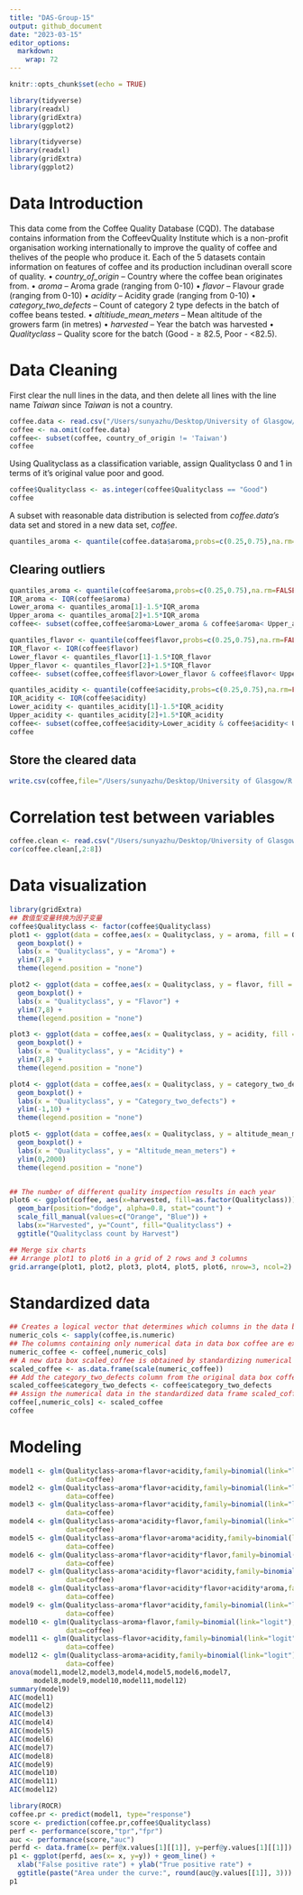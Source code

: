 ```yaml
---
title: "DAS-Group-15"
output: github_document
date: "2023-03-15"
editor_options: 
  markdown: 
    wrap: 72
---
```


```r
knitr::opts_chunk$set(echo = TRUE)
```

```r
library(tidyverse)
library(readxl)
library(gridExtra)
library(ggplot2)
```

```r
library(tidyverse)
library(readxl)
library(gridExtra)
library(ggplot2)
```

# Data Introduction

This data come from the Coffee Quality Database (CQD). The database contains information from the CoffeevQuality Institute which is a non-profit organisation working internationally to improve the quality of coffee and thelives of the people who produce it. Each of the 5 datasets contain information on features of coffee and its production includinan overall score of quality. 
• *country_of_origin* -- Country where the coffee bean originates from. 
• *aroma* -- Aroma grade (ranging from 0-10) 
• *flavor* -- Flavour grade (ranging from 0-10) 
• *acidity* -- Acidity grade (ranging from 0-10) 
• *category_two_defects* -- Count of category 2 type defects in the batch of coffee beans tested. 
• *altitiude_mean_meters* -- Mean altitude of the growers farm (in metres)
• *harvested* -- Year the batch was harvested 
• *Qualityclass* -- Quality score for the batch (Good - ≥ 82.5, Poor - \<82.5).

# Data Cleaning

First clear the null lines in the data, and then delete all lines with the line name *Taiwan* since *Taiwan* is not a country.

```r
coffee.data <- read.csv("/Users/sunyazhu/Desktop/University of Glasgow/R program/AllDatasetsR/coffee.csv")
coffee <- na.omit(coffee.data)
coffee<- subset(coffee, country_of_origin != 'Taiwan')
coffee
```

Using Qualityclass as a classification variable, assign Qualityclass 0 and 1 in terms of it's original value poor and good.

```r
coffee$Qualityclass <- as.integer(coffee$Qualityclass == "Good")
coffee

```

A subset with reasonable data distribution is selected from *coffee.data's* data set and stored in a new data set, *coffee*.

```r
quantiles_aroma <- quantile(coffee.data$aroma,probs=c(0.25,0.75),na.rm=FALSE)
```

## Clearing outliers
```r
quantiles_aroma <- quantile(coffee$aroma,probs=c(0.25,0.75),na.rm=FALSE)
IQR_aroma <- IQR(coffee$aroma)
Lower_aroma <- quantiles_aroma[1]-1.5*IQR_aroma
Upper_aroma <- quantiles_aroma[2]+1.5*IQR_aroma
coffee<- subset(coffee,coffee$aroma>Lower_aroma & coffee$aroma< Upper_aroma)

quantiles_flavor <- quantile(coffee$flavor,probs=c(0.25,0.75),na.rm=FALSE)
IQR_flavor <- IQR(coffee$flavor)
Lower_flavor <- quantiles_flavor[1]-1.5*IQR_flavor
Upper_flavor <- quantiles_flavor[2]+1.5*IQR_flavor
coffee<- subset(coffee,coffee$flavor>Lower_flavor & coffee$flavor< Upper_flavor)

quantiles_acidity <- quantile(coffee$acidity,probs=c(0.25,0.75),na.rm=FALSE)
IQR_acidity <- IQR(coffee$acidity)
Lower_acidity <- quantiles_acidity[1]-1.5*IQR_acidity
Upper_acidity <- quantiles_acidity[2]+1.5*IQR_acidity
coffee<- subset(coffee,coffee$acidity>Lower_acidity & coffee$acidity< Upper_acidity)
coffee

```

## Store the cleared data

```r
write.csv(coffee,file="/Users/sunyazhu/Desktop/University of Glasgow/R program/AllDatasetsR/coffee_clean.csv",row.names=FALSE)

```

# Correlation test between variables

```r
coffee.clean <- read.csv("/Users/sunyazhu/Desktop/University of Glasgow/R program/AllDatasetsR/coffee_clean.csv")
cor(coffee.clean[,2:8])
```


# Data visualization


```r
library(gridExtra)
## 数值型变量转换为因子变量
coffee$Qualityclass <- factor(coffee$Qualityclass)
plot1 <- ggplot(data = coffee,aes(x = Qualityclass, y = aroma, fill = Qualityclass)) +
  geom_boxplot() +
  labs(x = "Qualityclass", y = "Aroma") + 
  ylim(7,8) + 
  theme(legend.position = "none")

plot2 <- ggplot(data = coffee,aes(x = Qualityclass, y = flavor, fill = Qualityclass)) +
  geom_boxplot() +
  labs(x = "Qualityclass", y = "Flavor") + 
  ylim(7,8) + 
  theme(legend.position = "none")

plot3 <- ggplot(data = coffee,aes(x = Qualityclass, y = acidity, fill = Qualityclass)) +
  geom_boxplot() +
  labs(x = "Qualityclass", y = "Acidity") + 
  ylim(7,8) + 
  theme(legend.position = "none")

plot4 <- ggplot(data = coffee,aes(x = Qualityclass, y = category_two_defects, fill = Qualityclass)) +
  geom_boxplot() +
  labs(x = "Qualityclass", y = "Category_two_defects") + 
  ylim(-1,10) + 
  theme(legend.position = "none")

plot5 <- ggplot(data = coffee,aes(x = Qualityclass, y = altitude_mean_meters, fill = Qualityclass)) +
  geom_boxplot() +
  labs(x = "Qualityclass", y = "Altitude_mean_meters") + 
  ylim(0,2000)
  theme(legend.position = "none")


## The number of different quality inspection results in each year
plot6 <- ggplot(coffee, aes(x=harvested, fill=as.factor(Qualityclass))) +
  geom_bar(position="dodge", alpha=0.8, stat="count") +
  scale_fill_manual(values=c("Orange", "Blue")) +
  labs(x="Harvested", y="Count", fill="Qualityclass") +
  ggtitle("Qualityclass count by Harvest")

## Merge six charts
## Arrange plot1 to plot6 in a grid of 2 rows and 3 columns
grid.arrange(plot1, plot2, plot3, plot4, plot5, plot6, nrow=3, ncol=2)
```

# Standardized data

```r
## Creates a logical vector that determines which columns in the data box coffee contain numeric data. It uses the function sapply to determine whether the data type of each column is numeric.
numeric_cols <- sapply(coffee,is.numeric)
## The columns containing only numerical data in data box coffee are extracted and assigned to new data box numeric_coffee
numeric_coffee <- coffee[,numeric_cols]
## A new data box scaled_coffee is obtained by standardizing numerical data in numeric_coffee. The standardization process is to transform the data range of different variables into the same scale for easy comparison.
scaled_coffee <- as.data.frame(scale(numeric_coffee))
## Add the category_two_defects column from the original data box coffee to scaled_coffee.
scaled_coffee$category_two_defects <- coffee$category_two_defects
## Assign the numerical data in the standardized data frame scaled_coffee back to the corresponding column in the original data frame coffee, and overwrite the original data.
coffee[,numeric_cols] <- scaled_coffee
coffee
```

# Modeling

```r
model1 <- glm(Qualityclass~aroma+flavor+acidity,family=binomial(link="logit"),
              data=coffee)
model2 <- glm(Qualityclass~aroma*flavor+acidity,family=binomial(link="logit"),
              data=coffee)
model3 <- glm(Qualityclass~aroma+flavor*acidity,family=binomial(link="logit"),
              data=coffee)
model4 <- glm(Qualityclass~aroma*acidity+flavor,family=binomial(link="logit"),
              data=coffee)
model5 <- glm(Qualityclass~aroma*flavor+aroma*acidity,family=binomial(link="logit"),
              data=coffee)
model6 <- glm(Qualityclass~aroma*flavor+acidity*flavor,family=binomial(link="logit"),
              data=coffee)
model7 <- glm(Qualityclass~aroma*acidity+flavor*acidity,family=binomial(link="logit"),
              data=coffee)
model8 <- glm(Qualityclass~aroma*flavor+acidity*flavor+acidity*aroma,family=binomial(link="logit"),
              data=coffee)
model9 <- glm(Qualityclass~aroma*flavor*acidity,family=binomial(link="logit"),
              data=coffee)
model10 <- glm(Qualityclass~aroma+flavor,family=binomial(link="logit"),
              data=coffee)
model11 <- glm(Qualityclass~flavor+acidity,family=binomial(link="logit"),
              data=coffee)
model12 <- glm(Qualityclass~aroma+acidity,family=binomial(link="logit"),
              data=coffee)
anova(model1,model2,model3,model4,model5,model6,model7,
      model8,model9,model10,model11,model12)
summary(model9)
AIC(model1)
AIC(model2)
AIC(model3)
AIC(model4)
AIC(model5)
AIC(model6)
AIC(model7)
AIC(model8)
AIC(model9)
AIC(model10)
AIC(model11)
AIC(model12)
```

```r
library(ROCR)
coffee.pr <- predict(model1, type="response")
score <- prediction(coffee.pr,coffee$Qualityclass)
perf <- performance(score,"tpr","fpr")
auc <- performance(score,"auc")
perfd <- data.frame(x= perf@x.values[1][[1]], y=perf@y.values[1][[1]])
p1 <- ggplot(perfd, aes(x= x, y=y)) + geom_line() +
  xlab("False positive rate") + ylab("True positive rate") +
  ggtitle(paste("Area under the curve:", round(auc@y.values[[1]], 3)))
p1
```




